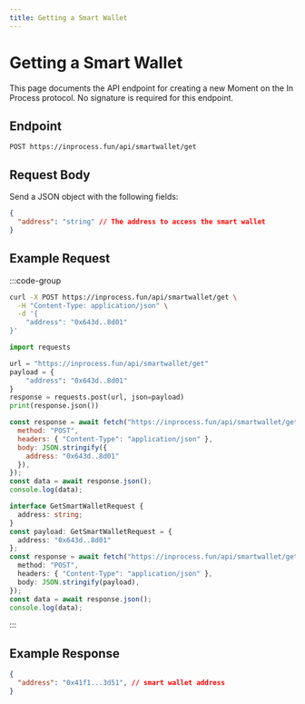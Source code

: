 ```yaml
---
title: Getting a Smart Wallet
---
```


# Getting a Smart Wallet

This page documents the API endpoint for creating a new Moment on the In Process protocol. No signature is required for this endpoint.

## Endpoint

```
POST https://inprocess.fun/api/smartwallet/get
```

## Request Body

Send a JSON object with the following fields:

```json
{
  "address": "string" // The address to access the smart wallet
}
```

## Example Request

:::code-group

```bash [cURL]
curl -X POST https://inprocess.fun/api/smartwallet/get \
  -H "Content-Type: application/json" \
  -d '{
    "address": "0x643d..8d01"
}'
```

```python [Python]
import requests

url = "https://inprocess.fun/api/smartwallet/get"
payload = {
    "address": "0x643d..8d01"
}
response = requests.post(url, json=payload)
print(response.json())
```

```javascript [JavaScript]
const response = await fetch("https://inprocess.fun/api/smartwallet/get", {
  method: "POST",
  headers: { "Content-Type": "application/json" },
  body: JSON.stringify({
    address: "0x643d..8d01"
  }),
});
const data = await response.json();
console.log(data);
```

```typescript [TypeScript]
interface GetSmartWalletRequest {
  address: string;
}
const payload: GetSmartWalletRequest = {
  address: "0x643d..8d01"
};
const response = await fetch("https://inprocess.fun/api/smartwallet/get", {
  method: "POST",
  headers: { "Content-Type": "application/json" },
  body: JSON.stringify(payload),
});
const data = await response.json();
console.log(data);
```

:::

## Example Response

```json
{
  "address": "0x41f1...3d51", // smart wallet address
}
```
